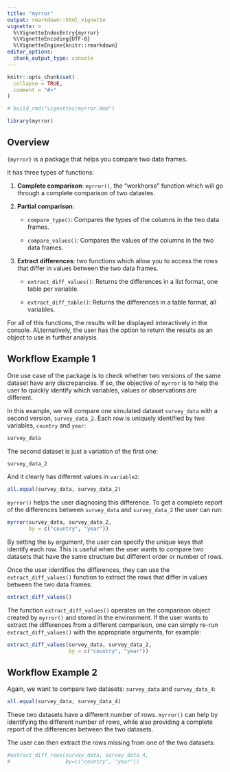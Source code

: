```yaml
---
title: "myrror"
output: rmarkdown::html_vignette
vignette: >
  %\VignetteIndexEntry{myrror}
  %\VignetteEncoding{UTF-8}
  %\VignetteEngine{knitr::rmarkdown}
editor_options: 
  chunk_output_type: console
---
```


```r
knitr::opts_chunk$set(
  collapse = TRUE,
  comment = "#>"
)

# build_rmd("vignettes/myrror.Rmd")
```

```r
library(myrror)
```

## Overview

`{myrror}` is a package that helps you compare two data frames.

It has three types of functions:

1.  **Complete comparison**: `myrror()`, the "workhorse" function which will go through a complete comparison of two datastes.

2.  **Partial comparison**:

    -   `compare_type()`: Compares the types of the columns in the two data frames.

    -   `compare_values()`: Compares the values of the columns in the two data frames.

3.  **Extract differences**: two functions which allow you to access the rows that differ in values between the two data frames.

    -   `extract_diff_values()`: Returns the differences in a list format, one table per variable.

    -   `extract_diff_table()`: Returns the differences in a table format, all variables.

For all of this functions, the results will be displayed interactively in the console. ALternatively, the user has the option to return the results as an object to use in further analysis.

## Workflow Example 1

One use case of the package is to check whether two versions of the same dataset have any discrepancies. If so, the objective of `myrror` is to help the user to quickly identify which variables, values or observations are different.

In this example, we will compare one simulated dataset `survey_data` with a second version,
`survey_data_2`. Each row is uniquely identified by two variables, `country` and `year`:

```r
survey_data
```

The second dataset is just a variation of the first one:
```r
survey_data_2
```

And it clearly has different values in `variable2`:
```r
all.equal(survey_data, survey_data_2)
```

`myrror()` helps the user diagnosing this difference. To get a complete report of the differences between `survey_data` and `survey_data_2` the user can run:

```r
myrror(survey_data, survey_data_2, 
       by = c("country", "year")) 
```

By setting the `by` argument, the user can specify the unique keys that identify each row. This is useful when the user wants to compare two datasets that have the same structure but different order or number of rows.

Once the user identifies the differences, they can use the `extract_diff_values()` function to extract the rows that differ in values between the two data frames:

```r
extract_diff_values()
```

The function `extract_diff_values()` operates on the comparison object created by `myrror()` and stored in the environment. If the user wants to extract the differences from a different comparison, one can simply re-run `extract_diff_values()` with the appropriate arguments, for example:

```r
extract_diff_values(survey_data, survey_data_2, 
                    by = c("country", "year"))
```

## Workflow Example 2

Again, we want to compare two datasets: `survey_data` and `survey_data_4`:

```r
all.equal(survey_data, survey_data_4)
```

These two datasets have a different number of rows. `myrror()` can help by identifying the different number of rows, while also providing a complete report of the differences between the two datasets.

The user can then extract the rows missing from one of the two datasets:
```r
#extract_diff_rows(survey_data, survey_data_4, 
#                  by=c("country", "year"))

```
